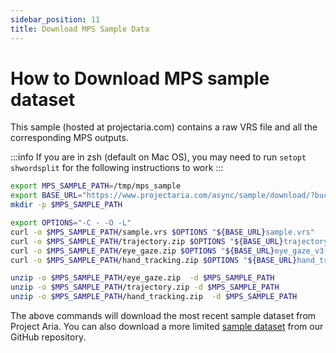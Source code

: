 ```yaml
---
sidebar_position: 11
title: Download MPS Sample Data
---
```


# How to Download MPS sample dataset

This sample (hosted at projectaria.com) contains a raw VRS file and all the corresponding MPS outputs.

:::info
If you are in zsh (default on Mac OS), you may need to run `setopt shwordsplit` for the following instructions to work
:::

```bash
export MPS_SAMPLE_PATH=/tmp/mps_sample
export BASE_URL="https://www.projectaria.com/async/sample/download/?bucket=mps&filename="
mkdir -p $MPS_SAMPLE_PATH

export OPTIONS="-C - -O -L"
curl -o $MPS_SAMPLE_PATH/sample.vrs $OPTIONS "${BASE_URL}sample.vrs"
curl -o $MPS_SAMPLE_PATH/trajectory.zip $OPTIONS "${BASE_URL}trajectory_v1.zip"
curl -o $MPS_SAMPLE_PATH/eye_gaze.zip $OPTIONS "${BASE_URL}eye_gaze_v3.zip"
curl -o $MPS_SAMPLE_PATH/hand_tracking.zip $OPTIONS "${BASE_URL}hand_tracking_v2.zip"

unzip -o $MPS_SAMPLE_PATH/eye_gaze.zip  -d $MPS_SAMPLE_PATH
unzip -o $MPS_SAMPLE_PATH/trajectory.zip -d $MPS_SAMPLE_PATH
unzip -o $MPS_SAMPLE_PATH/hand_tracking.zip  -d $MPS_SAMPLE_PATH
```
The above commands will download the most recent sample dataset from Project Aria. You can also download a more limited [sample dataset](https://github.com/facebookresearch/projectaria_tools/tree/main/data/mps_sample) from our GitHub repository.
